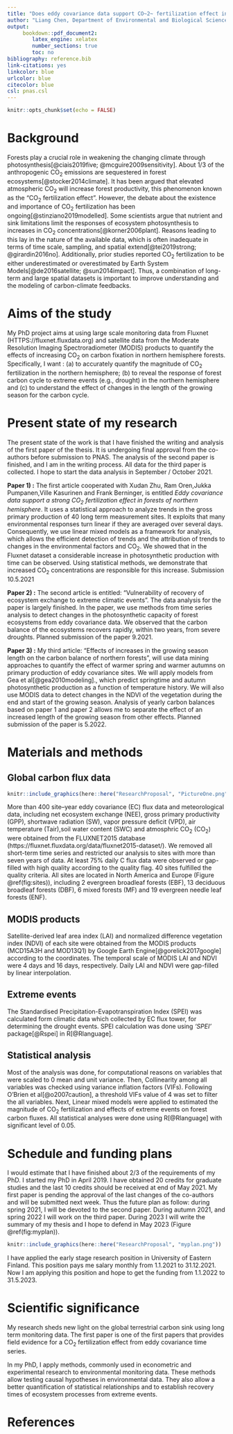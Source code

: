```yaml
---
title: "Does eddy covariance data support CO~2~ fertilization effect in forests of Northern Hemisphere?"
author: "Liang Chen, Department of Environmental and Biological Sciences, liangch@uef.fi"
output: 
     bookdown::pdf_document2:
        latex_engine: xelatex
        number_sections: true
        toc: no
bibliography: reference.bib
link-citations: yes
linkcolor: blue 
urlcolor: blue
citecolor: blue
csl: pnas.csl
---
```


```r
knitr::opts_chunk$set(echo = FALSE)
```

# Background

Forests play a crucial role in weakening the changing climate through 
photosynthesis[@ciais2019five; @mcguire2009sensitivity]. About 1/3 of the anthropogenic CO~2~ emissions are sequestered in forest ecosystems[@stocker2014climate]. It has been argued that elevated atmospheric CO~2~ will increase forest productivity, this phenomenon known as the "CO~2~ fertilization effect". However, the debate about the existence and importance of CO~2~ fertilization has been ongoing[@stinziano2019modelled]. Some scientists argue that nutrient and sink limitations limit the responses of ecosystem photosynthesis to increases in CO~2~ concentrations[@korner2006plant]. Reasons leading to this lay in the nature of the available data, which is often inadequate in terms of time scale, sampling, and spatial extend[@tei2019strong; @girardin2016no]. Additionally, prior studies reported CO~2~ fertilization to be either underestimated or overestimated by Earth System Models[@de2016satellite; @sun2014impact]. Thus, a combination of long-term and large spatial datasets is important to improve understanding and the modeling of carbon-climate feedbacks.


# Aims of the study

My PhD project aims at using large scale monitoring data from Fluxnet (HTTPS://fluxnet.fluxdata.org) and satellite data from the Moderate Resolution Imaging Spectroradiometer (MODIS) products to quantify the effects of increasing CO~2~ on carbon fixation in northern hemisphere forests. Specifically, I want :
(a) to accurately quantify the magnitude of CO~2~ fertilization in the northern hemisphere; (b) to reveal the response of forest carbon cycle to extreme events (e.g., drought) in the northern hemisphere and (c) to understand the effect of changes in the length of the growing season for the carbon cycle. 

# Present state of my research

The present state of the work is that I have finished the writing and analysis of the first paper of the thesis. It is undergoing final approval from the co-authors before submission to PNAS. The analysis of the second paper is finished, and I am in the writing process. All data for the third paper is collected. I hope to start the data analysis in September / October 2021. 

**Paper 1) :** The first article cooperated with Xudan Zhu, Ram Oren,Jukka Pumpanen,Ville Kasurinen and Frank Berninger, is entitled *Eddy covariance data support a strong CO~2~ fertilization effect in forests of northern hemisphere*. It uses a statistical approach to analyze trends in the gross primary production of 40 long term measurement sites. It exploits that many environmental responses turn linear if they are averaged over several days. Consequently, we use linear mixed models as a framework for analysis, which allows the efficient detection of trends and the attribution of trends to changes in the environmental factors and CO~2~. We showed that in the Fluxnet dataset a considerable increase in photosynthetic production with time can be observed. Using statistical methods, we demonstrate that increased CO~2~ concentrations are responsible for this increase.  Submission 10.5.2021

**Paper 2) :** The second article is entitled: "Vulnerability of recovery of ecosystem exchange to extreme climatic events". The data analysis for the paper is largely finished. In the paper, we use methods from time series analysis to detect changes in the photosynthetic capacity of forest ecosystems from eddy covariance data. We observed that the carbon balance of the ecosystems recovers rapidly, within two years, from severe droughts. Planned submission of the paper 9.2021.

**Paper 3) :** My third article: "Effects of increases in the growing season length on the carbon balance of northern forests", will use data mining approaches to quantify the effect of warmer spring and warmer autumns on primary production of eddy covariance sites. We will apply models from Gea et al[@gea2010modeling]., which predict springtime and autumn photosynthetic production as a function of temperature history. We will also use MODIS data to detect changes in the NDVI of the vegetation during the end and start of the growing season. Analysis of yearly carbon balances based on paper 1 and paper 2 allows me to separate the effect of an increased length of the growing season from other effects. Planned submission of the paper is 5.2022.


# Materials and methods 

## Global carbon flux data

```r
knitr::include_graphics(here::here("ResearchProposal", "PictureOne.png"))
```

More than 400 site–year eddy covariance (EC) flux data and meteorological data, including net ecosystem exchange (NEE), gross primary productivity (GPP), shortwave radiation (SW), vapor pressure deficit (VPD), air temperature (Tair),soil water content (SWC) and atmosphric CO~2~ (CO~2~) were obtained from the FLUXNET2015 database (https://fluxnet.fluxdata.org/data/fluxnet2015-dataset/). We removed all short-term time series and restricted our analysis to sites with more than seven years of data. At least 75% daily C flux data were observed or gap-filled with high quality according to the quality flag. 40 sites fulfilled the quality criteria. All sites are located in North America and Europe (Figure \@ref(fig:sites)), including 2 evergreen broadleaf forests (EBF), 13 deciduous broadleaf forests (DBF), 6 mixed forests (MF) and 19 evergreen needle leaf forests (ENF).

## MODIS products

Satellite-derived leaf area index (LAI) and normalized difference vegetation index (NDVI) of each site were obtained from the MODIS products (MCD15A3H and MOD13Q1) by Google Earth Engine[@gorelick2017google] according to the coordinates. The temporal scale of MODIS LAI and NDVI were 4 days and 16 days, respectively. Daily LAI and NDVI were gap-filled by linear interpolation.

## Extreme events

The Standardised Precipitation-Evapotranspiration Index (SPEI) was calculated form climatic data which collected by EC flux tower, for determining the drought events. SPEI calculation was done using *'SPEI'* package[@Rspei] in R[@Rlanguage]. 

## Statistical analysis

Most of the analysis was done, for computational reasons on variables that were scaled to 0 mean and unit variance. Then, Collinearity among all variables was checked using variance inflation factors (VIFs). Following O’Brien et al[@o2007caution], a threshold VIFs value of 4 was set to filter the all variables. Next, Linear mixed models were applied to estimated the magnitude of CO~2~ fertilization and effects of extreme events on forest carbon fluxes. All statistical analyses were done using R[@Rlanguage] with significant level of 0.05.

# Schedule and funding plans 

I would estimate that I have finished about 2/3 of the requirements of my PhD. I started my PhD in April 2019. I have obtained 20 credits for graduate studies and the last 10 credits should be received at end of May 2021. My first paper is pending the approval of the last changes of the co-authors and will be submitted next week. Thus the future plan as follow:
during spring 2021, I will be devoted to the second paper. During autumn 2021, and spring 2022 I will work on the third paper. During 2023 I will write the summary of my thesis and I hope to defend in May 2023 (Figure \@ref(fig:myplan)).

```r
knitr::include_graphics(here::here("ResearchProposal", "myplan.png"))
```

I have applied the early stage research position in University of Eastern Finland. This position pays me salary monthly from 1.1.2021 to 31.12.2021. Now I am applying this position and hope to get the funding from 1.1.2022 to 31.5.2023.

# Scientific significance

My research sheds new light on the global terrestrial carbon sink using long term monitoring data. The first paper is one of the first papers that provides field evidence for a CO~2~ fertilization effect from eddy covariance time series.
 
In my PhD, I apply methods, commonly used in econometric and experimental research to environmental monitoring data. These methods allow testing causal hypotheses in environmental data. They also allow a better quantification of statistical relationships and to establish recovery times of ecosystem processes from extreme events.   



# References

